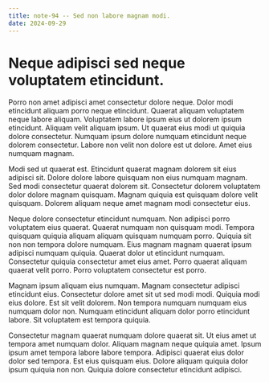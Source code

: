 ```yaml
---
title: note-94 -- Sed non labore magnam modi.
date: 2024-09-29
---
```


# Neque adipisci sed neque voluptatem etincidunt.

Porro non amet adipisci amet consectetur dolore neque. Dolor modi etincidunt aliquam porro neque etincidunt. Quaerat aliquam voluptatem neque labore aliquam. Voluptatem labore ipsum eius ut dolorem ipsum etincidunt. Aliquam velit aliquam ipsum. Ut quaerat eius modi ut quiquia dolore consectetur. Numquam ipsum dolore numquam etincidunt neque dolorem consectetur. Labore non velit non dolore est ut dolore. Amet eius numquam magnam.

Modi sed ut quaerat est. Etincidunt quaerat magnam dolorem sit eius adipisci sit. Dolore dolore labore quisquam non eius numquam magnam. Sed modi consectetur quaerat dolorem sit. Consectetur dolorem voluptatem dolor dolore magnam quisquam. Magnam quiquia est quisquam dolore velit quisquam. Dolorem aliquam neque amet magnam modi consectetur eius.

Neque dolore consectetur etincidunt numquam. Non adipisci porro voluptatem eius quaerat. Quaerat numquam non quisquam modi. Tempora quisquam quiquia aliquam aliquam quisquam numquam porro. Quiquia sit non non tempora dolore numquam. Eius magnam magnam quaerat ipsum adipisci numquam quiquia. Quaerat dolor ut etincidunt numquam. Consectetur quiquia consectetur amet eius amet. Porro quaerat aliquam quaerat velit porro. Porro voluptatem consectetur est porro.

Magnam ipsum aliquam eius numquam. Magnam consectetur adipisci etincidunt eius. Consectetur dolore amet sit ut sed modi modi. Quiquia modi eius dolore. Est sit velit dolorem. Non tempora numquam numquam eius numquam dolor non. Numquam etincidunt aliquam dolor porro etincidunt labore. Sit voluptatem est tempora quiquia.

Consectetur magnam quaerat numquam dolore quaerat sit. Ut eius amet ut tempora amet numquam dolor. Aliquam magnam neque quiquia amet. Ipsum ipsum amet tempora labore labore tempora. Adipisci quaerat eius dolor dolor sed tempora. Est eius quisquam eius. Dolore aliquam quiquia dolor ipsum quiquia non non. Quiquia dolore consectetur etincidunt adipisci.

